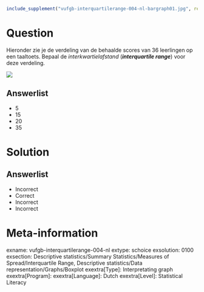 ```r
include_supplement("vufgb-interquartilerange-004-nl-bargraph01.jpg", recursive = TRUE)
```

Question
========
  
Hieronder zie je de verdeling van de behaalde scores van 36 leerlingen op een taaltoets. Bepaal de *interkwartielafstand* (***interquartile range***) voor deze verdeling. 

![](vufgb-interquartilerange-004-nl-bargraph01.jpg)
  
Answerlist
----------
* 5
* 15
* 20
* 35

Solution
========

Answerlist
----------
* Incorrect
* Correct
* Incorrect
* Incorrect

Meta-information
================
exname: vufgb-interquartilerange-004-nl
extype: schoice
exsolution: 0100
exsection: Descriptive statistics/Summary Statistics/Measures of Spread/Interquartile Range, Descriptive statistics/Data representation/Graphs/Boxplot
exextra[Type]: Interpretating graph
exextra[Program]: 
exextra[Language]: Dutch
exextra[Level]: Statistical Literacy
